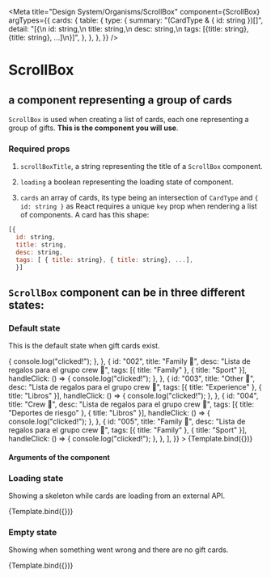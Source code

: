 
<Meta
  title="Design System/Organisms/ScrollBox"
  component={ScrollBox}
  argTypes={{
    cards: {
      table: {
        type: {
          summary: "(CardType & { id: string })[]",
          detail:
            "[{\n  id: string,\n  title: string,\n  desc: string,\n  tags: [{title: string}, {title: string}, ...]\n}]",
        },
      },
    },
  }}
/>

# ScrollBox

## a component representing a group of cards

`ScrollBox` is used when creating a list of cards, each one representing a group of gifts. **This is the component you will use**.

### Required props

1. `scrollBoxTitle`, a string representing the title of a `ScrollBox` component.

2. `loading` a boolean representing the loading state of component.

3. `cards` an array of cards, its type being an intersection of `CardType` and `{ id: string }` as React requires a unique `key` prop when rendering a list of components. A card has this shape:

```javascript
[{
  id: string,
  title: string,
  desc: string,
  tags: [ { title: string}, { title: string}, ...],
  }]
```

## `ScrollBox` component can be in three different states:


### Default state

This is the default state when gift cards exist.

<Canvas>
  <Story
    name="default"
    args={{
      loading: false,
      scrollBoxTitle: "My custom horizontal scroll box",
      cards: [
        {
          id: "001",
          title: "Crew 🎉",
          desc: "Lista de regalos para el grupo crew 🎉",
          tags: [{ title: "Deportes de riesgo" }, { title: "Libros" }],
          handleClick: () => {
            console.log("clicked!");
          },
        },
        {
          id: "002",
          title: "Family 🎉",
          desc: "Lista de regalos para el grupo crew 🎉",
          tags: [{ title: "Family" }, { title: "Sport" }],
          handleClick: () => {
            console.log("clicked!");
          },
        },
        {
          id: "003",
          title: "Other 🎉",
          desc: "Lista de regalos para el grupo crew 🎉",
          tags: [{ title: "Experience" }, { title: "Libros" }],
          handleClick: () => {
            console.log("clicked!");
          },
        },
        {
          id: "004",
          title: "Crew 🎉",
          desc: "Lista de regalos para el grupo crew 🎉",
          tags: [{ title: "Deportes de riesgo" }, { title: "Libros" }],
          handleClick: () => {
            console.log("clicked!");
          },
        },
        {
          id: "005",
          title: "Family 🎉",
          desc: "Lista de regalos para el grupo crew 🎉",
          tags: [{ title: "Family" }, { title: "Sport" }],
          handleClick: () => {
            console.log("clicked!");
          },
        },
      ],
    }}
  >
    {Template.bind({})}
  </Story>
</Canvas>

#### Arguments of the component

<ArgsTable story="default" />

### Loading state

Showing a skeleton while cards are loading from an external API.

<Canvas>
  <Story
    name="loading"
    args={{
      loading: true,
      scrollBoxTitle: "loading gifts...",
      cards: [],
    }}
  >
    {Template.bind({})}
  </Story>
</Canvas>

### Empty state

Showing when something went wrong and there are no gift cards.

<Canvas>
  <Story
    name="empty"
    args={{
      loading: false,
      scrollBoxTitle: "No gifts found!",
      cards: [],
    }}
  >
    {Template.bind({})}
  </Story>
</Canvas>
